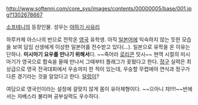 http://www.softenni.com/core_sys/images/contents/00000005/base/001.jpg?1302678667

[[소프테니]]의 등장인물. 성우는 [[야하기 사유리]]

하루카제 아스나의 반으로 전학온 [[영국]] 유학생. 아직 [[일본어]]에 익숙하지 않는 듯한 모습을 보여 담임 선생에게 이상한 일본어를 전수받고 있다(...). 일본으로 유학을 온 이유는 단하나. '''미시마기 요우를 만나기 위해서'''다. ~~죽어라 [[로리콘]] 밋시~~ 현역 시절의 미시마기가 영국으로 합숙을 올때 만나서 그때부터 플래그가 꽂혔다고 한다. [[정구]] 실력은 최상급으로 영국 전국대회에서 우승까지 한 적이 있는데, 우승할 무렵에야 연식과 정구가 다른 경기라는 것을 알았다고 한다. [[덜렁이]]?

여담으로 영국인이라는 설정에 걸맞지 않게 몸이 유아체형이다. ~~으아니 챠!!!!~~반에서는 자베스라 불리며 공부실력도 우수하다.
